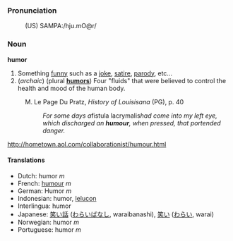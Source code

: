 ===Pronunciation===
:(US) SAMPA:/hju.mO@r/

===Noun===

'''humor'''

# Something [[funny]] such as a [[joke]], [[satire]], [[parody]], etc...
# (''archaic'') (plural '''[[humors]]''') Four "fluids" that were believed to control the health and mood of the human body.
:M. Le Page Du Pratz, ''History of Louisisana'' (PG), p. 40
:: ''For some days a ''fistula lacrymalis'' had come into my left eye, which discharged an '''humour''', when pressed, that portended danger.''

http://hometown.aol.com/collaborationist/humour.html

====Translations====
*Dutch: humor ''m''
*French: [[humour]] ''m''
*German: Humor ''m''
*Indonesian: humor, [[lelucon]]
*Interlingua: humor
*Japanese: [[笑い話]] ([[わらいばなし]], waraibanashi), [[笑い]] ([[わらい]], warai)
*Norwegian: humor ''m''
*Portuguese: humor ''m''